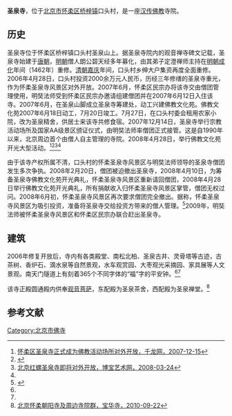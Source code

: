 '''圣泉寺'''，位于[[北京市|北京市]][[怀柔区|怀柔区]][[桥梓镇|桥梓镇]]口头村，是一座[[汉传佛教|汉传佛教]]寺院。

==历史==
圣泉寺位于怀柔区桥梓镇口头村圣泉山上。据圣泉寺院内的观音禅寺碑文记载，圣泉寺始建于[[唐朝|唐朝]]，[[明朝|明朝]]僧人朗公碧天经多年募化，由其弟子定澄禅师主持在[[明朝|明朝]][[成化|成化]]年间（1462年）重修。[[清朝|清朝]][[嘉庆|嘉庆]]年间，口头村乡绅大户集资再度全面重修。2006年4月28日，口头村投资2000余万元人民币，历经三年修缮的圣泉寺重光，作为怀柔圣泉寺风景区对外开放。2007年6月，怀柔区民宗办将该寺交由僧团管理使用，明奘法师受到怀柔区民宗办邀请组建僧团并在2007年6月12日入住该寺。2007年6月，在圣泉山脚成立圣泉寺筹建处，动工兴建佛教文化苑。佛教文化苑2007年6月18日动工，7月20日竣工。7月27日，在口头村委会租用农家小院，改为圣泉精舍，供居士来该寺共修食宿。2007年12月14日，圣泉寺举行宗教活动场所及国家AA级景区颁证仪式，由明奘法师率僧团正式接管。这是自1990年以来，北京周边首个由僧人自主管理的寺院。2008年4月28日，举行佛教文化苑开光大型活动。<ref name=qlw>[http://beijing.qianlong.com/3825/2007/12/15/118@4218615.htm 怀柔区圣泉寺正式成为佛教活动场所对外开放，千龙网，2007-12-15]{{Dead link|date=2020年2月 |bot=InternetArchiveBot |fix-attempted=yes }}</ref><ref>{{Cite web |url=http://www.fjnet.com/fwzt/200712/t20071213_59053.htm |title=预告—北京圣泉寺举行宗教活动场所颁证庆典活动，佛教在线，2007-12-13 |accessdate=2014-12-03 |archive-date=2016-03-06 |archive-url=https://web.archive.org/web/20160306054526/http://www.fjnet.com/fwzt/200712/t20071213_59053.htm |dead-url=no }}</ref><ref name=bb>[http://news.artxun.com/beiwen-712-3555286.shtml 北京红螺圣泉寺即将对外开放，博宝艺术网，2008-03-24]{{Dead link|date=2020年1月 |bot=InternetArchiveBot |fix-attempted=yes }}</ref><ref name=bhs/>

由于该寺产权所属不清，口头村的怀柔圣泉寺风景区与明奘法师领导的圣泉寺僧团发生多次争执。2008年2月20日，僧团被迫撤出圣泉寺，2008年4月10日，为筹备圣泉寺佛教文化苑开光典礼，怀柔圣泉寺风景区重新请回僧团，2008年4月28日举行佛教文化苑开光典礼，所有捐献收入归怀柔圣泉寺风景区掌管，僧团无权过问。2008年6月初，怀柔圣泉寺风景区再次要求僧团完全撤出。据称，怀柔圣泉寺风景区为吸引投资，准备将圣泉寺交给投资方带来的僧人管理。<ref name=fjdh>{{Cite web |url=http://www.fjdh.cn/wumin/2013/09/204140290455.html |title=明奘法师：关于风景区内的佛教活动场所如何办好的大会书面发言，佛教导航，2013-09-27 |accessdate=2014-12-03 |archive-date=2016-03-13 |archive-url=https://web.archive.org/web/20160313090153/http://www.fjdh.cn/wumin/2013/09/204140290455.html |dead-url=no }}</ref>2009年，明奘法师被怀柔圣泉寺风景区和怀柔区民宗办联合赶出圣泉寺。

==建筑==
2006年修复开放后，寺内有各类殿堂、南松北柏、圣泉古井、灵骨塔等古迹，古茶树、香炉石、滴水泉等自然景观，水车观赏园、大枣观光采摘园、家具展等人文景观。南天门隧道上有刻着365个不同字体的“福”字的平安钟。<ref name=qlw/><ref name=bb/>

该寺正殿圆通殿内供奉[[观音菩萨|观音菩萨]]，东配殿为圣泉茶舍，西配殿为圣泉禅堂。<ref name=bhs>[http://www.baohuasi.org/gnews/2010922/2010922208326.html 北京怀柔朝阳寺及周边寺院群，宝华寺，2010-09-22]{{Dead link|date=2018年9月 |bot=InternetArchiveBot |fix-attempted=yes }}</ref>

==参考文献==
{{reflist}}

[[Category:北京市佛寺|Category:北京市佛寺]]